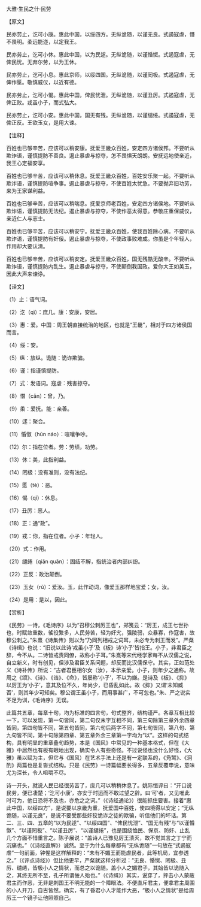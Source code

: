 

大雅·生民之什·民劳

【原文】

民亦劳止，汔可小康。惠此中国，以绥四方。无纵诡随，以谨无良。式遏寇虐，憯不畏明。柔远能迩，以定我王。

民亦劳止，汔可小休。惠此中国，以为民逑。无纵诡随，以谨惛怓。式遏寇虐，无俾民忧。无弃尔劳，以为王休。

民亦劳止，汔可小息。惠此京师，以绥四国。无纵诡随，以谨罔极。式遏寇虐，无俾作慝。敬慎威仪，以近有德。

民亦劳止，汔可小愒。惠此中国，俾民忧泄。无纵诡随，以谨丑厉。式遏寇虐，无俾正败。戎虽小子，而式弘大。

民亦劳止，汔可小安。惠此中国，国无有残。无纵诡随，以谨缱绻。式遏寇虐，无俾正反。王欲玉女，是用大谏。

【注释】

百姓也已够辛苦，应该可以稍安康。抚爱王畿众百姓，安定四方诸侯邦。不要听从欺诈语，谨慎提防不善良。遏止暴虐与掠夺，怎不畏惧天朗朗。安抚远地使亲近，我王心定福安享。

百姓也已够辛苦，应该可以稍休息。抚爱王畿众百姓，百姓安乐聚一起。不要听从欺诈语，谨慎提防喧争事。遏止暴虐与掠夺，不使百姓太忧急。不要抛弃旧功劳，来为王家谋利益。

百姓也已够辛苦，应该可以稍喘息。抚爱京师老百姓，安定四方诸侯地。不要听从欺诈语，谨慎提防无法纪。遏止暴虐与掠夺，不使作恶太得意。恭敬庄重保威仪，亲近仁人与志士。

百姓也已够辛苦，应该可以稍安宁。抚爱王畿众百姓，使我百姓除心病。不要听从欺诈语，谨慎提防有奸佞。遏止暴虐与掠夺，不使政事败难成。你虽是个年轻人，作用却大要认清。

百姓也已够辛苦，应该可以稍安定。抚爱王畿众百姓，国无残酷无酸辛。不要听从欺诈语，谨慎提防内乱生。遏止暴虐与掠夺，不使颠倒我国政。爱你大王如美玉，因此大声来谏诤。

【译文】

（1）止：语气词。

（2）汔（qì）：庶几。康：安康，安居。

（3）惠：爱。中国：周王朝直接统治的地区，也就是“王畿”，相对于四方诸侯国而言。

（4）绥：安。

（5）纵：放纵。诡随：诡诈欺骗。

（6）谨：指谨慎提防。

（7）式：发语词。寇虐：残害掠夺。

（8）憯（cǎn）：曾，乃。

（9）柔：爱抚。能：亲善。

（10）逑：聚合。

（11）惛怓（hūn náo）：喧嚷争吵。

（12）尔：指在位者。劳：劳绩，功劳。

（13）休：美，此指利益。

（14）罔极：没有准则，没有法纪。

（15）慝（tè）：恶。

（16）愒（qì）：休息。

（17）丑厉：恶人。

（18）正：通“政”。

（19）戎：你，指在位者。小子：年轻人。

（20）式：作用。

（21）缱绻（qiǎn quǎn）：固结不解，指统治者内部纠纷。

（22）正反：政治颠倒。

（23）玉女（rǔ）：爱汝。玉，此作动词，像爱玉那样地宝爱；女，汝。

（24）是用：是以，因此。

【赏析】

《民劳》一诗，《毛诗序》以为“召穆公刺厉王也”，郑笺云：“厉王，成王七世孙也，时赋敛重数，徭役繁多，人民劳苦，轻为奸宄，强陵弱，众暴寡，作寇害，故穆公刺之。”朱熹《诗集传》则以为“乃同列相戒之词耳，未必专为刺王而发”。严粲《诗缉》也说：“旧说以此诗‘戎虽小子’及《板》诗‘小子’皆指王。小子，非君臣之辞，今不从。二诗皆戒责同僚，故称小子耳。”朱熹等宋代经学家每不从汉儒之说，自立新义，时有创见，但涉及君臣关系问题，却反而比汉儒保守。其实，正如范处义《诗补传》所说：“古者君臣相尔女（汝），本示亲爱。小子，则年少之通称。故周之《颂》、《诗》、《诰》、《命》，皆屡称‘小子’，不以为嫌。是诗及《板》、《抑》以厉王为‘小子’，意其及位不久，年尚少，已昏乱如此。故《抑》又谓‘未知臧否’，则其年少可知矣。穆公谓王虽小子，而用事甚广，不可忽也。”朱、严之说实不足为训，《毛诗序》无误。

此篇共五章，每章十句，均为标准的四言句，句式整齐，结构谨严。各章互相比较一下，可以发现，第一句皆同，第二句仅末字互相不同，第三句除第三章外余四章皆同，第四句皆不同，第五句皆同，第六句后两字不同，第七句皆同，第八句、第九句皆不同，第十句除第四章、第五章外余三章第一字均为“以”。这样的句式结构，具有明显的重章叠句趋势，本是《国风》中常见的一种基本格式，但在《大雅》中居然也有板有眼地出现，确实令人有些奇怪。不过说怪也没什么好怪，《大雅》虽以赋为主，但它与《国风）在艺术手法上还是有一定联系的，《凫鹥》、《泂酌》两篇也是复沓式结构。只是《民劳》一诗篇幅要长得多，五章反覆申说，意味尤为深长，令人咀嚼不尽。

诗一开头，就说人民已经很劳苦了，庶几可以稍稍休息了。姚际恒评曰：“开口说民劳，便已凄楚；‘汔可小康’，亦安于时运而不敢过望之辞。曰‘可’者，又见唯此时可为，他日恐将不及也，亦危之之词。”（《诗经通论》）很能抓住要害。接着“惠此中国，以绥四方”，是说要以京畿为重，抚爱国中百姓，使四境得以安定；“无纵诡随，以谨无良”，是说不要受那些奸狡诡诈之徒的欺骗，听信他们的坏话。第二、三、四、五章的“以为民逑”、“以绥四国”、“俾民忧泄”、“国无有残”与“以谨惛怓”、“以谨罔极”、“以谨丑厉”、“以谨缱绻”，也是围绕恤民、保京、防奸、止乱几个方面不惜重言之。陈子展说：“盖诗人已豫见厉王溃灭，故不觉其言之丁宁而沉痛也。”（《诗经直解》）诚然。至于为什么每章都有“无纵诡随”一句放在“式遏寇虐”一句前面，钟惺是这样解释的：“未有不媚王而能虐民者，此等机局，宜参透之。”（《评点诗经》）但比他更早，严粲就这样分析过：“无良、惛怓、罔极、丑厉、缱绻，皆极小人之情状，而总之以诡随。盖小人之媚君子，其始皆以诡随入之，其终无所不至，孔子所谓佞人殆也。”（《诗缉》）其实，说穿了，抨击小人蒙蔽君主而作恶，无非是刺国王不明无能的一个障眼法。不便直斥君主，便拿君主周围的小人开刀，自古皆然。确实，有了昏君小人才能作大恶，“极小人之情状”是给周厉王一个镜子让他照照自己。

